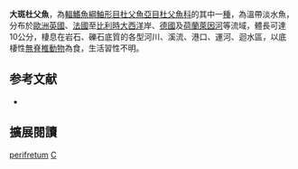 {{Speciesbox
| name = 大斑杜父魚
| image = Cottus gobio 2.jpg
| image_width = 250px
| status = LC
| status_system = IUCN3.1
| genus = Cottus
| species = perifretum
| authority = Freyhof, Kottelat & Nolte, 2005
| synonyms = 
}}
'''大斑杜父魚'''，為[[輻鰭魚綱|輻鰭魚綱]][[鮋形目|鮋形目]][[杜父魚亞目|杜父魚亞目]][[杜父魚科|杜父魚科]]的其中一[[種|種]]，為溫帶淡水魚，分布於[[歐洲|歐洲]][[英國|英國]]、[[法國|法國]]至[[比利時|比利時]][[大西洋|大西洋]]岸、[[德國|德國]]及[[荷蘭|荷蘭]][[萊因河|萊因河]]等流域，體長可達10公分，棲息在岩石、礫石底質的各型河川、溪流、港口、運河、迴水區，以底棲性[[無脊椎動物|無脊椎動物]]為食，生活習性不明。

== 参考文献 ==
*{{FishBase_species|genus=Cottus|species=perifretum|year=2014|month=5}}

== 擴展閱讀 ==
{{refbegin}}
{{wikispecies-inline|Cottus perifretum|大斑杜父魚}}
{{refend}}
{{Taxonbar|from=Q1788923}}

[[Category:杜父魚屬|perifretum]]
[[Category:2005年描述的鱼类|C]]

{{鮋形目小作品}}